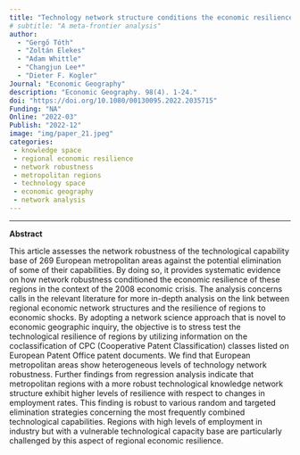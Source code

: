 ```yaml
---
title: "Technology network structure conditions the economic resilience of regions"
# subtitle: "A meta-frontier analysis"
author: 
  - "Gergő Tóth" 
  - "Zoltán Elekes"
  - "Adam Whittle"
  - "Changjun Lee*"
  - "Dieter F. Kogler" 
Journal: "Economic Geography"
description: "Economic Geography. 98(4). 1-24."
doi: "https://doi.org/10.1080/00130095.2022.2035715"
Funding: "NA"
Online: "2022-03"
Publish: "2022-12"
image: "img/paper_21.jpeg"
categories:
 - knowledge space
 - regional economic resilience
 - network robustness
 - metropolitan regions
 - technology space
 - economic geography
 - network analysis
---
```


------------------------------------------------------------------------

**Abstract**

This article assesses the network robustness of the technological capability base of 269 European metropolitan areas against the potential elimination of some of their capabilities. By doing so, it provides systematic evidence on how network robustness conditioned the economic resilience of these regions in the context of the 2008 economic crisis. The analysis concerns calls in the relevant literature for more in-depth analysis on the link between regional economic network structures and the resilience of regions to economic shocks. By adopting a network science approach that is novel to economic geographic inquiry, the objective is to stress test the technological resilience of regions by utilizing information on the coclassification of CPC (Cooperative Patent Classification) classes listed on European Patent Office patent documents. We find that European metropolitan areas show heterogeneous levels of technology network robustness. Further findings from regression analysis indicate that metropolitan regions with a more robust technological knowledge network structure exhibit higher levels of resilience with respect to changes in employment rates. This finding is robust to various random and targeted elimination strategies concerning the most frequently combined technological capabilities. Regions with high levels of employment in industry but with a vulnerable technological capacity base are particularly challenged by this aspect of regional economic resilience.

